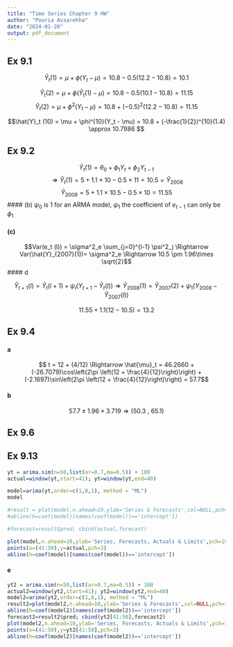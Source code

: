 ```yaml
---
title: "Time Series Chapter 9 HW"
author: "Pooria Assarehha"
date: "2024-01-20"
output: pdf_document
---
```


## Ex 9.1

$$
\hat{Y}_t (1) = \mu + \phi(Y_t - \mu) = 10.8 -0.5(12.2 - 10.8) = 10.1
$$

$$\hat{Y}_t(2) =  \mu + \phi(\hat{Y}_t(1) - \mu) = 10.8 -0.5(10.1 - 10.8) = 11.15$$
$$\hat{Y}_t(2) = \mu + \phi^2(Y_t - \mu) = 10.8 + (-0.5)^2(12.2 - 10.8) = 11.15$$

$$\hat{Y}_t (10) = \mu + \phi^{10}(Y_t - \mu) = 10.8 + (-\frac{1}{2})^{10}(1.4)   \approx 10.7986 $$

## Ex 9.2

$$\hat{Y}_t (1) = \theta_0 +  \phi_1Y_t + \phi_2Y_{t-1} $$
$$
\Rightarrow \hat{Y}_t (1) = 5 + 1.1\times 10 -0.5\times 11 = 10.5 = \hat{Y}_{2008}
$$
$$\hat{Y}_{2009} = 5 + 1.1\times 10.5 - 0.5 \times 10 = 11.55$$
#### (b)
$\psi_0$ is 1 for an ARMA model, $\psi_1$ the coefficient of $e_{t-1}$ can only be $\phi_1$

#### (c)

$$Var(e_t (l)) = \sigma^2_e \sum_{j=0}^{l-1} \psi^2_j \Rightarrow Var(\hat{Y}_{2007}(1))= \sigma^2_e \Rightarrow 10.5 \pm 1.96\times \sqrt{2}$$
#### d

$$\hat{Y}_{t+1}(l) = \hat{Y}_{t}(l+1) + \psi_l\left(Y_{t+1} - \hat{Y}_{t}(l) \right) \Rightarrow \hat{Y}_{2008}(1) = \hat{Y}_{2007}(2) + \psi_1 \left(Y_{2008} - \hat{Y}_{2007}(l)\right)  $$

$$11.55 + 1.1(12- 10.5) = 13.2$$

## Ex 9.4

#### a 

$$ t = 12 + (4/12) \Rightarrow \hat{\mu}_t = 46.2660 + (-26.7079)\cos\left(2\pi \left(12 + \frac{4}{12}\right)\right) + (-2.1697)\sin\left(2\pi \left(12 + \frac{4}{12}\right)\right) = 57.7$$

#### b

$$ 57.7 \pm 1.96 \times 3.719 \Rightarrow \left(50.3 \ , \ 65.1\right) $$

## Ex 9.6

## Ex 9.13

```r
yt = arima.sim(n=50,list(ar=0.7,ma=0.5)) + 100
actual=window(yt,start=41); yt=window(yt,end=40)
```

```r
model=arima(yt,order=c(1,0,1), method = "ML")
model
```

```r
#result = plot(model,n.ahead=10,ylab='Series & Forecasts',col=NULL,pch=19)
#abline(h=coef(model)[names(coef(model))=='intercept'])
```

```r
#forecast=result$pred; cbind(actual,forecast)
```

```r
plot(model,n.ahead=10,ylab='Series, Forecasts, Actuals & Limits',pch=19)
points(x=(41:50),y=actual,pch=3)
abline(h=coef(model)[names(coef(model))=='intercept'])
```

#### e

```r
yt2 = arima.sim(n=50,list(ar=0.7,ma=0.5)) + 100
actual2=window(yt2,start=41); yt2=window(yt2,end=40)
model2=arima(yt2,order=c(1,0,1), method = "ML")
result2=plot(model2,n.ahead=10,ylab='Series & Forecasts',col=NULL,pch=19)
abline(h=coef(model2)[names(coef(model2))=='intercept'])
forecast2=result2$pred; cbind(yt2[41:50],forecast2)
plot(model2,n.ahead=10,ylab='Series, Forecasts, Actuals & Limits',pch=19)
points(x=(41:50),y=yt2[41:50],pch=3)
abline(h=coef(model2)[names(coef(model2))=='intercept'])
```

